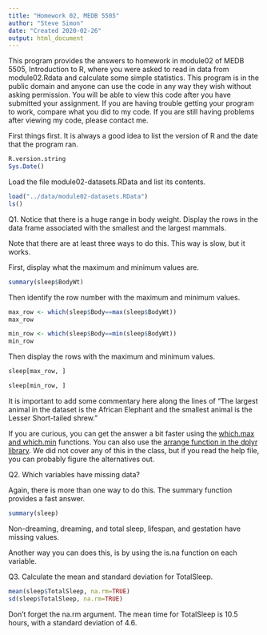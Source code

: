 ```yaml
---
title: "Homework 02, MEDB 5505"
author: "Steve Simon"
date: "Created 2020-02-26"
output: html_document
---
```


This program provides the answers to homework in module02 of MEDB 5505, Introduction to R, where you were asked to read in data from module02.Rdata and calculate some simple statistics. This program is in the public domain and anyone can use the code in any way they wish without asking permission. You will be able to view this code after you have submitted your assignment. If you are having trouble getting your program to work, compare what you did to my code. If you are still having problems after viewing my code, please contact me.

First things first. It is always a good idea to list the version of R and the date that the program ran.

```r
R.version.string
Sys.Date()
```

Load the file module02-datasets.RData and list its contents.

```r
load("../data/module02-datasets.RData")
ls()
```

Q1. Notice that there is a huge range in body weight. Display the rows in the data frame associated with the smallest and the largest mammals.

Note that there are at least three ways to do this. This way is slow, but it works.

First, display what the maximum and minimum values are.

```r
summary(sleep$BodyWt)
```

Then identify the row number with the maximum and minimum values.

```r
max_row <- which(sleep$Body==max(sleep$BodyWt))
max_row
```

```r
min_row <- which(sleep$Body==min(sleep$BodyWt))
min_row
```

Then display the rows with the maximum and minimum values.

```r
sleep[max_row, ]
```

```r
sleep[min_row, ]
```

It is important to add some commentary here along the lines of "The largest animal in the dataset is the African Elephant and the smallest animal is the Lesser Short-tailed shrew."

If you are curious, you can get the answer a bit faster using the [which.max and which.min](https://stat.ethz.ch/R-manual/R-devel/library/base/html/which.min.html) functions. You can also use the [arrange function in the dplyr library](https://dplyr.tidyverse.org/reference/arrange.html). We did not cover any of this in the class, but if you read the help file, you can probably figure the alternatives out.

Q2. Which variables have missing data?

Again, there is more than one way to do this. The summary function provides a fast answer.

```r
summary(sleep)
```

Non-dreaming, dreaming, and total sleep, lifespan, and gestation have missing values.

Another way you can does this, is by using the is.na function on each variable. 

Q3. Calculate the mean and standard deviation for TotalSleep.

```r
mean(sleep$TotalSleep, na.rm=TRUE)
sd(sleep$TotalSleep, na.rm=TRUE)
```

Don't forget the na.rm argument. The mean time for TotalSleep is 10.5 hours, with a standard deviation of 4.6.

